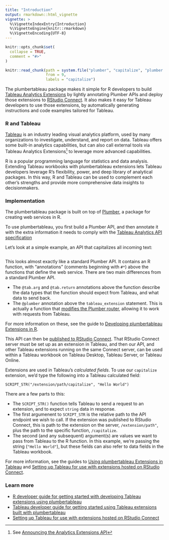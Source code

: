 ```yaml
---
title: "Introduction"
output: rmarkdown::html_vignette
vignette: >
  %\VignetteIndexEntry{Introduction}
  %\VignetteEngine{knitr::rmarkdown}
  %\VignetteEncoding{UTF-8}
---
```


```r
knitr::opts_chunk$set(
  collapse = TRUE,
  comment = "#>"
)

knitr::read_chunk(path = system.file("plumber", "capitalize", "plumber.R", package = "plumbertableau"),
                  from = 9,
                  labels = "capitalize")
```

The plumbertableau package makes it simple for R developers to build [Tableau Analytics Extensions](https://tableau.github.io/analytics-extensions-api/) by lightly annotating Plumber APIs and deploy those extensions to [RStudio Connect](https://www.rstudio.com/products/connect/). It also makes it easy for Tableau developers to use those extensions, by automatically generating instructions and code examples tailored for Tableau.

### R and Tableau

[Tableau](https://www.tableau.com) is an industry leading visual analytics platform, used by many organizations to investigate, understand, and report on data. Tableau offers some built-in analytics capabilities, but can also call external tools via Tableau Analytics Extensions^[See [Announcing the Analytics Extensions API](https://www.tableau.com/about/blog/2020/3/announcing-analytics-extensions-api)] to leverage more advanced capabilities.

R is a popular programming language for statistics and data analysis. Extending Tableau workbooks with plumbertableau extensions lets Tableau developers leverage R's flexibility, power, and deep library of analytical packages. In this way, R and Tableau can be used to complement each other's strengths and provide more comprehensive data insights to decisionmakers.

### Implementation

The plumbertableau package is built on top of [Plumber](https://www.rplumber.io/), a package for creating web services in R.

To use plumbertableau, you first build a Plumber API, and then annotate it with the extra information it needs to comply with the [Tableau Analytics API specification](https://tableau.github.io/analytics-extensions-api/docs/ae_api_ref.html)

Let's look at a simple example, an API that capitalizes all incoming text:

```r
```

This looks almost exactly like a standard Plumber API. It contains an R function, with "annotations" (comments beginning with `#*`) above the functions that define the web service. There are two main differences from a standard Plumber API.

- The `@tab.arg` and `@tab.return` annotations above the function describe the data types that the function should expect from Tableau, and what data to send back.
- The `@plumber` annotation above the `tableau_extension` statement. This is actually a function that [modifies the Plumber router](https://www.rplumber.io/articles/annotations.html#plumber-router-modifier), allowing it to work with requests from Tableau.

For more information on these, see the guide to [Developing plumbertableau Extensions in R](r-developer-guide.html).

This API can then be [published to RStudio Connect](https://docs.rstudio.com/connect/user/publishing/). That RStudio Connect server must be set up as an extension in Tableau, and then our API, and other Tableau extensions running on the same Connect server, can be used within a Tableau workbook on Tableau Desktop, Tableau Server, or Tableau Online.

Extensions are used in Tableau's *calculated fields*. To use our  `capitalize` extension, we'd type the following into a Tableau calculated field:

```
SCRIPT_STR("/extension/path/capitalize", "Hello World")
```

There are a few parts to this:

- The `SCRIPT_STR()` function tells Tableau to send a request to an extension, and to expect `string` data in response.
- The first argumenent to `SCRIPT_STR` is the relative path to the API endpoint we wish to call. If the extension was published to RStudio Connect, this is path to the extension on the server, `/extension/path"`, plus the path to the specific function, `/capitalize`.
- The second (and any subsequent) argument(s) are values we want to pass from Tableau to the R function. In this example, we're passing the string (`"Hello World"`), but these fields can also refer to data fields in the Tableau workbook.

For more information, see the guides to [Using plumbertableau Extensions in Tableau](tableau-developer-guide.html) and [Setting up Tableau for use with extensions hosted on RStudio Connect](tableau-configutation.html).

### Learn more

* [R developer guide for getting started with developing Tableau extensions using plumbertableau](r-developer-guide.html)
* [Tableau developer guide for getting started using Tableau extensions built with plumbertableau](tableau-developer-guide.html)
* [Setting up Tableau for use with extensions hosted on RStudio Connect](tableau-configutation.html)
